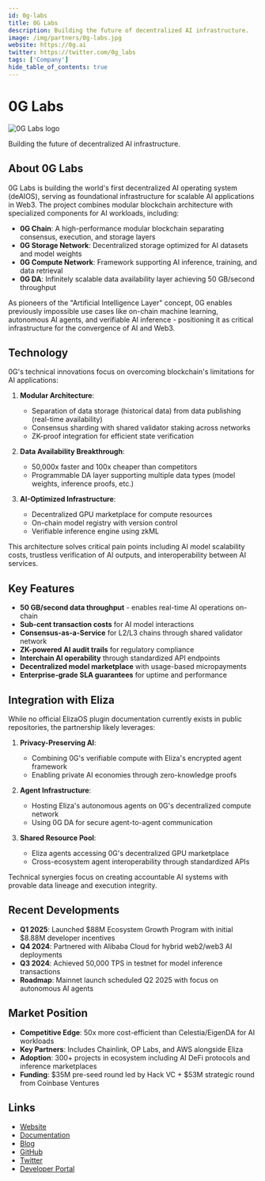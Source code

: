 ```yaml
---
id: 0g-labs
title: 0G Labs
description: Building the future of decentralized AI infrastructure.
image: /img/partners/0g-labs.jpg
website: https://0g.ai
twitter: https://twitter.com/0g_labs
tags: ['Company']
hide_table_of_contents: true
---
```


# 0G Labs

<div className="partner-logo">
  <img src="/img/partners/0g-labs.jpg" alt="0G Labs logo" />
</div>

Building the future of decentralized AI infrastructure.

## About 0G Labs

0G Labs is building the world's first decentralized AI operating system (deAIOS), serving as foundational infrastructure for scalable AI applications in Web3. The project combines modular blockchain architecture with specialized components for AI workloads, including:

- **0G Chain**: A high-performance modular blockchain separating consensus, execution, and storage layers
- **0G Storage Network**: Decentralized storage optimized for AI datasets and model weights
- **0G Compute Network**: Framework supporting AI inference, training, and data retrieval
- **0G DA**: Infinitely scalable data availability layer achieving 50 GB/second throughput

As pioneers of the "Artificial Intelligence Layer" concept, 0G enables previously impossible use cases like on-chain machine learning, autonomous AI agents, and verifiable AI inference - positioning it as critical infrastructure for the convergence of AI and Web3.

## Technology

0G's technical innovations focus on overcoming blockchain's limitations for AI applications:

1. **Modular Architecture**:

   - Separation of data storage (historical data) from data publishing (real-time availability)
   - Consensus sharding with shared validator staking across networks
   - ZK-proof integration for efficient state verification

2. **Data Availability Breakthrough**:

   - 50,000x faster and 100x cheaper than competitors
   - Programmable DA layer supporting multiple data types (model weights, inference proofs, etc.)

3. **AI-Optimized Infrastructure**:
   - Decentralized GPU marketplace for compute resources
   - On-chain model registry with version control
   - Verifiable inference engine using zkML

This architecture solves critical pain points including AI model scalability costs, trustless verification of AI outputs, and interoperability between AI services.

## Key Features

- **50 GB/second data throughput** - enables real-time AI operations on-chain
- **Sub-cent transaction costs** for AI model interactions
- **Consensus-as-a-Service** for L2/L3 chains through shared validator network
- **ZK-powered AI audit trails** for regulatory compliance
- **Interchain AI operability** through standardized API endpoints
- **Decentralized model marketplace** with usage-based micropayments
- **Enterprise-grade SLA guarantees** for uptime and performance

## Integration with Eliza

While no official ElizaOS plugin documentation currently exists in public repositories, the partnership likely leverages:

1. **Privacy-Preserving AI**:

   - Combining 0G's verifiable compute with Eliza's encrypted agent framework
   - Enabling private AI economies through zero-knowledge proofs

2. **Agent Infrastructure**:

   - Hosting Eliza's autonomous agents on 0G's decentralized compute network
   - Using 0G DA for secure agent-to-agent communication

3. **Shared Resource Pool**:
   - Eliza agents accessing 0G's decentralized GPU marketplace
   - Cross-ecosystem agent interoperability through standardized APIs

Technical synergies focus on creating accountable AI systems with provable data lineage and execution integrity.

## Recent Developments

- **Q1 2025**: Launched $88M Ecosystem Growth Program with initial $8.88M developer incentives
- **Q4 2024**: Partnered with Alibaba Cloud for hybrid web2/web3 AI deployments
- **Q3 2024**: Achieved 50,000 TPS in testnet for model inference transactions
- **Roadmap**: Mainnet launch scheduled Q2 2025 with focus on autonomous AI agents

## Market Position

- **Competitive Edge**: 50x more cost-efficient than Celestia/EigenDA for AI workloads
- **Key Partners**: Includes Chainlink, OP Labs, and AWS alongside Eliza
- **Adoption**: 300+ projects in ecosystem including AI DeFi protocols and inference marketplaces
- **Funding**: $35M pre-seed round led by Hack VC + $53M strategic round from Coinbase Ventures

## Links

- [Website](https://0g.ai)
- [Documentation](https://docs.0g.ai)
- [Blog](https://0g.ai/blog)
- [GitHub](https://github.com/0glabs)
- [Twitter](https://twitter.com/0g_labs)
- [Developer Portal](https://build.0g.ai)

